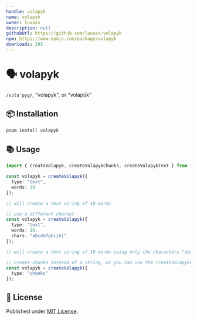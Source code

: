 ```yaml
---
handle: volapyk
name: volapyk
owner: luxass
description: null
githubUrl: https://github.com/luxass/volapyk
npm: https://www.npmjs.com/package/volapyk
downloads: 393
---
```


# 🗣️ volapyk

`/vɔlɑˈpyg/`, "volapyk", or "volapük"

## 📦 Installation

```sh
pnpm install volapyk
```

## 📚 Usage

```ts
import { createVolapyk, createVolapykChunks, createVolapykText } from "volapyk";

const volapyk = createVolapyk({
  type: "text",
  words: 10
});

// will create a text string of 10 words

// use a different charset
const volapyk = createVolapyk({
  type: "text",
  words: 10,
  chars: "abcdefghijkl"
});

// will create a text string of 10 words using only the characters "abcdefghijkl"

// create chunks instead of a string, or you can use the createVolapykChunks function
const volapyk = createVolapyk({
  type: "chunks"
});
```

## 📄 License

Published under [MIT License](https://github.com/luxass/volapyk/blob/main/LICENSE).

